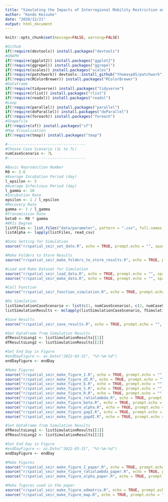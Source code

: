 ```yaml
---
title: "Simulating the Impacts of Interregional Mobility Restriction on Spatial Spread of COVID-19 in Japan"
author: "Kondo Keisuke"
date: "2020/12/21"
output: html_document
---
```


```r
knitr::opts_chunk$set(message=FALSE, warning=FALSE)
```

```r
#Github
if(!require(devtools)) install.packages("devtools")
#GRAPH
if(!require(ggplot2)) install.packages("ggplot2")
if(!require(ggrepel)) install.packages("ggrepel")
if(!require(scales)) install.packages("scales")
if(!require(patchwork)) devtools::install_github("thomasp85/patchwork")
if(!require(RColorBrewer)) install.packages("RColorBrewer")
#Dataframe
if(!require(tidyverse)) install.packages("tidyverse")
if(!require(rlist)) install.packages("rlist")
if(!require(readxl)) install.packages("readxl")
#Loop
if(!require(parallel)) install.packages("parallel")
if(!require(doParallel)) install.packages("doParallel")
if(!require(foreach)) install.packages("foreach")
#Shapefile
if(!require(sf)) install.packages("sf")
#Map Visualization
if(!require(tmap)) install.packages("tmap")
```

```r
#-----------------------------------
#Choose Case Scenario (1L to 7L)
numCaseScenario <- 7L
#-----------------------------------

#Basic Reproduction Number
R0 <- 2.6
#Average Incubation Period (day)
l_epsilon <- 5
#Average Infectious Period (day)
l_gamma <- 10
#Incubation Rate
epsilon <- 1 / l_epsilon
#Recovery Rate
gamma <- 1 / l_gamma
#Transmission Rate
beta0 <- R0 * gamma
#NPIs Degree
listFiles <- list.files("data/parameter", pattern = ".csv", full.names = TRUE)
listAlpha <- lapply(listFiles, read_csv)
```

```r
#Date Setting for Simulation
source("r/spatial_seir_set_date.R", echo = TRUE, prompt.echo = "", spaced = FALSE)
```

```r
#Make Folders to Store Results
source("r/spatial_seir_make_folders_to_store_results.R", echo = TRUE, prompt.echo = "", spaced = FALSE)
```

```r
#Load and Make Dataset for Simulation
source("r/spatial_seir_load_data.R", echo = TRUE, prompt.echo = "", spaced = FALSE)
source("r/spatial_seir_make_data.R", echo = TRUE, prompt.echo = "", spaced = FALSE)
```

```r
#Call Function
source("r/spatial_seir_function_simulation.R", echo = TRUE, prompt.echo = "", spaced = FALSE)

#Do Simulation
listSimulationCaseScenario <- list(c(1, numCaseScenario), c(2, numCaseScenario))
listSimulationResults <- mclapply(listSimulationCaseScenario, fSimulation)

#Save Results
source("r/spatial_seir_save_results.R", echo = TRUE, prompt.echo = "", spaced = FALSE)
```

```r
#Set DataFrame from Simulation Results
dfResultsLong1 <- listSimulationResults[[1]]
dfResultsLong2 <- listSimulationResults[[2]]

#Set End Day in Figure
#endDayFigure <- as.Date("2022-03-31", "%Y-%m-%d")
endDayFigure <- endDay

#Make Figures
source("r/spatial_seir_make_figure_I.R", echo = TRUE, prompt.echo = "", spaced = FALSE)
source("r/spatial_seir_make_figure_dI.R", echo = TRUE, prompt.echo = "", spaced = FALSE)
source("r/spatial_seir_make_figure_E.R", echo = TRUE, prompt.echo = "", spaced = FALSE)
source("r/spatial_seir_make_figure_S.R", echo = TRUE, prompt.echo = "", spaced = FALSE)
source("r/spatial_seir_make_figure_R.R", echo = TRUE, prompt.echo = "", spaced = FALSE)
source("r/spatial_seir_make_figure_ratiolambda.R", echo = TRUE, prompt.echo = "", spaced = FALSE)
source("r/spatial_seir_make_figure_beta.R", echo = TRUE, prompt.echo = "", spaced = FALSE)
source("r/spatial_seir_make_figure_alpha.R", echo = TRUE, prompt.echo = "", spaced = FALSE)
source("r/spatial_seir_make_figure_gapI.R", echo = TRUE, prompt.echo = "", spaced = FALSE)
source("r/spatial_seir_make_figure_gapdI.R", echo = TRUE, prompt.echo = "", spaced = FALSE)
```


```r
#Set DataFrame from Simulation Results
dfResultsLong1 <- listSimulationResults[[1]]
dfResultsLong2 <- listSimulationResults[[2]]

#Set End Day in Figure
#endDayFigure <- as.Date("2022-03-31", "%Y-%m-%d")
endDayFigure <- endDay

#Make Figures
source("r/spatial_seir_make_figure_I_paper.R", echo = TRUE, prompt.echo = "", spaced = FALSE)
source("r/spatial_seir_make_figure_ratiolambda_paper.R", echo = TRUE, prompt.echo = "", spaced = FALSE)
source("r/spatial_seir_make_figure_alpha_paper.R", echo = TRUE, prompt.echo = "", spaced = FALSE)
```


```r
#Make figures used in the paper
source("r/spatial_seir_make_figure_odmatrix.R", echo = TRUE, prompt.echo = "", spaced = FALSE)
source("r/spatial_seir_make_figure_map.R", echo = TRUE, prompt.echo = "", spaced = FALSE)
```

